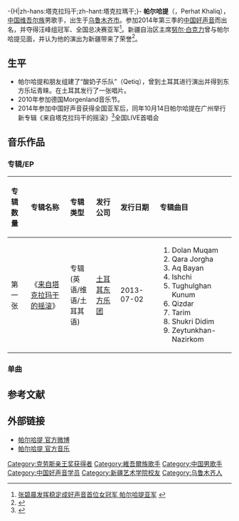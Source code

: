 -{H|zh-hans:塔克拉玛干;zh-hant:塔克拉瑪干;}-
{{Veil|time=2015-09-12T06:37:51+00:00}}
{{藝人
|姓名 = 帕尔哈提
|類型 = 男歌手
|圖片 = 
|圖片簡介 = 
|原名 = 
|英文名 = 
|羅馬拼音 = 
|綽號 = 
|出生日期 = {{birth_date_and_age|1982|7|24}}
|出生地點 = {{CHN}}[[新疆|新疆]][[乌鲁木齐|乌鲁木齐]]
|語言 = [[维吾尔语|维吾尔语]]、[[漢語|漢語]]、[[英語|英語]]
|教育程度 = [[新疆艺术学院|新疆艺术学院]]
|国籍 = {{PRC}}
|音樂類型 = [[世界音乐|世界音乐]]、[[國語流行|國語流行]]
|職業 = [[歌手|歌手]]
|唱片公司 = [[梦响强音|梦响强音]]
|经纪公司 = [[梦响强音|梦响强音]]
|相關團體 = [[中国好声音|中国好声音]]第三季
|網站 = [http://weibo.com/u/2185375831 帕尔哈提 官方微博]
}}
'''帕尔哈提'''（{{bd|1982年|07月24日|catIdx=P帕}}，Perhat Khaliq），[[中国|中国]][[维吾尔族|维吾尔族]]男歌手，出生于[[乌鲁木齐市|乌鲁木齐市]]。参加2014年第三季的[[中国好声音|中国好声音]]而出名，并夺得汪峰组冠军、全国总决赛亚军<ref>[http://www.sd.xinhuanet.com/news/2014-10/10/c_1112766941.htm 张碧晨发挥稳定成好声音首位女冠军 帕尔哈提亚军] {{webarchive|url=https://web.archive.org/web/20141113074259/http://www.sd.xinhuanet.com/news/2014-10/10/c_1112766941.htm |date=2014-11-13 }}</ref>。新疆自治区主席[[努尔·白克力|努尔·白克力]]曾与帕尔哈提见面，并认为他的演出为新疆带来了荣誉<ref>{{Cite web |title=帕尔哈提们 |url=http://m.dooland.com/index.php?s=/article/id/516068.html |accessdate=2020-12-29 |author=高海博、齐岳峰、骆晓昀 |date=2014-11-03 |publisher=瞭望东方周刊}}</ref>。

==生平==
*帕尔哈提和朋友组建了“酸奶子乐队”（Qetiq），曾到土耳其进行演出并得到东方乐坛青睐。在土耳其发行了一张唱片。
*2010年参加德国Morgenland音乐节。
*2014年参加中国好声音获得全国亚军后，同年10月14日帕尔哈提在广州举行新专辑《来自塔克拉玛干的摇滚》<ref>{{Cite web |url=http://ent.qq.com/a/20141112/026612.htm |title=帕尔哈提与酸奶乐队首张母语专辑 国内首发 |access-date=2014-11-13 |archive-date=2019-11-30 |archive-url=https://web.archive.org/web/20191130135011/https://ent.qq.com/a/20141112/026612.htm |dead-url=no }}</ref>全国LIVE首唱会

==音乐作品==
===专辑/EP===
{| class="wikitable"
!align="left" width="75px"|  专辑数量
!align="left" width="225px"| 专辑名称
!align="left" width="120px"| 专辑类型
!align="left" width="125px"| 发行公司
!align="left" width="150px"| 发行日期
!align="left" width="255px"| 专辑曲目
|-
! 第一张
! 《[[来自塔克拉玛干的摇滚|来自塔克拉玛干的摇滚]]》
| 专辑(英语/维语/土耳其语)
| [[土耳其东方乐团|土耳其东方乐团]]
| 2013-07-02
| {{HideH|曲目}}
# Dolan Muqam 
# Qara Jorgha 
# Aq Bayan 
# Ishchi
# Tughulghan Kunum
# Qizdar
# Tarim
# Shukri Didim
# Zeytunkhan-Nazirkom
{{HideF}}
|}

===单曲===


==参考文献==
{{reflist}}

==外部链接==
*[http://weibo.com/u/2185375831 帕尔哈提 官方微博] {{Wayback|url=http://weibo.com/u/2185375831 |date=20170909165649 }}
*[https://web.archive.org/web/20150608000944/http://music.baidu.com/artist/164345329 帕尔哈提 官方音乐]

{{好声音家族}}
{{DEFAULTSORT:Pa}}
[[Category:克劳斯亲王奖获得者|Category:克劳斯亲王奖获得者]]
[[Category:維吾爾族歌手|Category:維吾爾族歌手]]
[[Category:中国男歌手|Category:中国男歌手]]
[[Category:中国好声音学员|Category:中国好声音学员]]
[[Category:新疆艺术学院校友|Category:新疆艺术学院校友]]
[[Category:乌鲁木齐人|Category:乌鲁木齐人]]